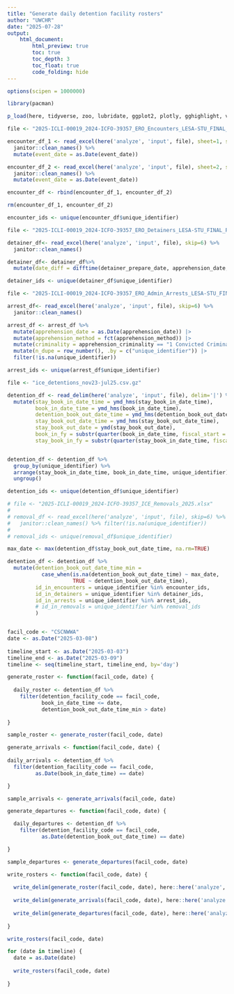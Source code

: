 ```yaml
---
title: "Generate daily detention facility rosters"
author: "UWCHR"
date: "2025-07-28"
output:
    html_document:
        html_preview: true
        toc: true
        toc_depth: 3
        toc_float: true
        code_folding: hide
---
```



```r

options(scipen = 1000000)

library(pacman)

p_load(here, tidyverse, zoo, lubridate, ggplot2, plotly, gghighlight, viridis, readxl, ggVennDiagram, UpSetR)

```


```r

file <- "2025-ICLI-00019_2024-ICFO-39357_ERO_Encounters_LESA-STU_FINAL_Redacted_raw.xlsx"

encounter_df_1 <- read_excel(here('analyze', 'input', file), sheet=1, skip=6) %>%
  janitor::clean_names() %>%
  mutate(event_date = as.Date(event_date))

encounter_df_2 <- read_excel(here('analyze', 'input', file), sheet=2, skip=6) %>%
  janitor::clean_names() %>%
  mutate(event_date = as.Date(event_date))

encounter_df <- rbind(encounter_df_1, encounter_df_2)

rm(encounter_df_1, encounter_df_2)

encounter_ids <- unique(encounter_df$unique_identifier)

```


```r

file <- "2025-ICLI-00019_2024-ICFO-39357_ERO_Detainers_LESA-STU_FINAL_Redacted_raw.xlsx"

detainer_df<- read_excel(here('analyze', 'input', file), skip=6) %>% 
  janitor::clean_names()

detainer_df<- detainer_df%>% 
  mutate(date_diff = difftime(detainer_prepare_date, apprehension_date, units = "days"))

detainer_ids <- unique(detainer_df$unique_identifier)

```

```r

file <- "2025-ICLI-00019_2024-ICFO-39357_ERO_Admin_Arrests_LESA-STU_FINAL_Redacted_raw.xlsx"

arrest_df<- read_excel(here('analyze', 'input', file), skip=6) %>% 
  janitor::clean_names()

arrest_df <- arrest_df %>% 
  mutate(apprehension_date = as.Date(apprehension_date)) |>
  mutate(apprehension_method = fct(apprehension_method)) |>
  mutate(criminality = apprehension_criminality == "1 Convicted Criminal") |>
  mutate(n_dupe = row_number(), .by = c("unique_identifier")) |>
  filter(!is.na(unique_identifier))

arrest_ids <- unique(arrest_df$unique_identifier)

```

```r

file <- "ice_detentions_nov23-jul25.csv.gz"

detention_df <- read_delim(here('analyze', 'input', file), delim='|') %>% 
  mutate(stay_book_in_date_time = ymd_hms(stay_book_in_date_time),
         book_in_date_time = ymd_hms(book_in_date_time),
         detention_book_out_date_time = ymd_hms(detention_book_out_date_time),
         stay_book_out_date_time = ymd_hms(stay_book_out_date_time),
         stay_book_out_date = ymd(stay_book_out_date),
         book_in_fy = substr(quarter(book_in_date_time, fiscal_start = 10, type = "year.quarter"), 1, 4),
         stay_book_in_fy = substr(quarter(stay_book_in_date_time, fiscal_start = 10, type = "year.quarter"), 1, 4)) %>% filter(!is.na(unique_identifier))


detention_df <- detention_df %>% 
  group_by(unique_identifier) %>% 
  arrange(stay_book_in_date_time, book_in_date_time, unique_identifier) %>% 
  ungroup()

detention_ids <- unique(detention_df$unique_identifier)

```

```r

# file <- "2025-ICLI-00019_2024-ICFO-39357_ICE_Removals_2025.xlsx"
# 
# removal_df <- read_excel(here('analyze', 'input', file), skip=6) %>% 
#   janitor::clean_names() %>% filter(!is.na(unique_identifier))
# 
# removal_ids <- unique(removal_df$unique_identifier)

```

```r

max_date <- max(detention_df$stay_book_out_date_time, na.rm=TRUE)

detention_df <- detention_df %>% 
  mutate(detention_book_out_date_time_min = 
           case_when(is.na(detention_book_out_date_time) ~ max_date,
                     TRUE ~ detention_book_out_date_time),
         id_in_encounters = unique_identifier %in% encounter_ids,
         id_in_detainers = unique_identifier %in% detainer_ids,
         id_in_arrests = unique_identifier %in% arrest_ids,
         # id_in_removals = unique_identifier %in% removal_ids
         )



```

```r

facil_code <- "CSCNWWA"
date <- as.Date("2025-03-08")
  
timeline_start <- as.Date("2025-03-03")
timeline_end <- as.Date("2025-03-09")
timeline <- seq(timeline_start, timeline_end, by='day')

```

```r

generate_roster <- function(facil_code, date) {
  
  daily_roster <- detention_df %>% 
    filter(detention_facility_code == facil_code,
           book_in_date_time <= date,
           detention_book_out_date_time_min > date)
  
}

sample_roster <- generate_roster(facil_code, date)

```

```r

generate_arrivals <- function(facil_code, date) {
  
daily_arrivals <- detention_df %>% 
  filter(detention_facility_code == facil_code,
         as.Date(book_in_date_time) == date)

}

sample_arrivals <- generate_arrivals(facil_code, date)

```

```r

generate_departures <- function(facil_code, date) {

  daily_departures <- detention_df %>% 
    filter(detention_facility_code == facil_code,
           as.Date(detention_book_out_date_time) == date)

}

sample_departures <- generate_departures(facil_code, date)

```

```r

write_rosters <- function(facil_code, date) {
  
  write_delim(generate_roster(facil_code, date), here::here('analyze', 'output', 'rosters', paste0(facil_code, "_", date, ".csv")), delim='|')
  
  write_delim(generate_arrivals(facil_code, date), here::here('analyze', 'output', 'rosters', paste0(facil_code, "_arrivals_", date, ".csv")), delim='|')
  
  write_delim(generate_departures(facil_code, date), here::here('analyze', 'output', 'rosters', paste0(facil_code, "_departures_", date, ".csv")), delim='|')
  
}

write_rosters(facil_code, date)

```

```r

for (date in timeline) {
  date = as.Date(date)
  
  write_rosters(facil_code, date)
                 
}

```